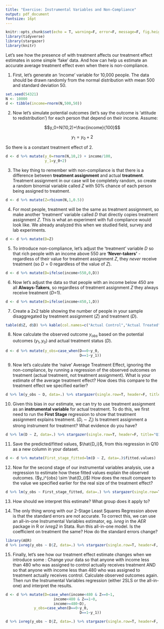 ```yaml
---
title: "Exercise: Instrumental Variables and Non-Compliance"
output: pdf_document
fontsize: 16pt
---
```


```r
knitr::opts_chunk$set(echo = T, warning=F, error=F, message=F, fig.height=3, fig.width=3, include=T)
library(tidyverse)
library(stargazer)
library(knitr)
```

Let's see how the presence of \textbf{non-compliance} with treatment affects our treatment effect estimates in some simple 'fake' data. And how \textbf{instrumental variables} can help us estimate an accurate average treatment effect even when there is non-compliance.

1. First, let's generate an 'income' variable for 10,000 people. The data should be drawn randomly from the normal distribution with mean 500 and standard deviation 50.

```r
set.seed(54321)
N <- 10000
d <- tibble(income=rnorm(N,500,50))
```

2. Now let's simulate potential outcomes (let's say the outcome is 'attitude to redistribution') for each person that depend on their income. Assume:

$$y_0=N(10,2)+\frac{income}{100}$$ 

$$y_1=y_0+2$$

So there is a constant treatment effect of 2.

```r
d <- d %>% mutate(y_0=rnorm(N,10,2) + income/100,
                  y_1=y_0+2)
```

3. The key thing to remember with non-compliance is that there is a difference between **treatment assignment** and actual **treatment**. Treatment assignment in our case will be completely random, so create a random binomial variable called $Z$ with 50\% chance of each person being assigned to treatment.

```r
d <- d %>% mutate(Z=rbinom(N,1,0.5))
```

4. For most people, treatment will be the same as treatment assignment, so make another 'treatment' variable called $D$ that directly copies treatment assignment $Z$. This is what an experiment with full compliance would look like. We already analyzed this when we studied field, survey and lab experiments.

```r
d <- d %>% mutate(D=Z)
```

5. To introduce non-compliance, let's adjust the 'treatment' variable $D$ so that rich people with an income above 550 are **'Never-takers'** - regardless of their value for treatment assignment $Z$, they *never* receive treatment (so $D=0$ regardless of the value of $Z$).

```r
d <- d %>% mutate(D=ifelse(income>550,0,D))
```

6. Now let's adjust the data so that people with an income below 450 are all **Always-Takers**, so regardless of treatment assignment $Z$ they always receive treatment ($D$=1).

```r
d <- d %>% mutate(D=ifelse(income<450,1,D))
```

7. Create a 2x2 table showing the number of people in your sample disaggregated by treatment assignment ($Z$) and treatment ($D$).

```r
table(d$Z, d$D) %>% kable(col.names=c("Actual Control","Actual Treated"))
```

8. Now calculate the observed outcome $y_{obs}$ based on the potential outcomes ($y_1, y_0$) and actual treatment status ($D$).

```r
d <- d %>% mutate(y_obs=case_when(D==0~y_0,
                                  D==1~y_1))
```

9. Now let's calculate the 'naive' Average Treatment Effect, ignoring the non-compliance, by running a regression of the observed outcomes on treatment (actual treatment, not treatment assignment). What is your estimate of the average treatment effect? How does this compare to the treatment effect we specified earlier?

```r
d %>% lm(y_obs ~ D, data=.) %>% stargazer(single.row=T, header=F, title="Q7")
```

10. Given this bias in our estimate, we can try to use treatment assignment as an **instrumental variable** for actual treatment. To do this, we first need to run the **First Stage** regression to show that treatment assignment explains treatment. ($D_i \sim Z_i$) Is treatment assignment a strong instrument for treatment? What evidence do you have?

```r
d %>% lm(D ~ Z, data=.) %>% stargazer(single.row=T, header=F, title="Q10")
```

11. Save the predicted/fitted values, $\hat{D_i}$, from this regression in Q10 as a new column in your dataset.

```r
d <- d %>% mutate(First_stage_fitted=lm(D ~ Z, data=.)$fitted.values)
```

12. Now for the second stage of our instrumental variables analysis, use a regression to estimate how these fitted values explain the observed outcomes. ($y_i^{obs} \sim \hat{D_i}$) How does the result compare to the value we specified earlier for the real size of the treatment effect?

```r
d %>% lm(y_obs ~ First_stage_fitted, data=.) %>% stargazer(single.row=T, header=F, title="Q12")
```

13. How should we interpret this estimate? What group does it apply to?

14. The only thing wrong with our 2-Stage Least Squares Regression above is that the standard errors are not accurate. To correct this, we can use an all-in-one Instrumental Variables estimator, eg. _ivreg_ in the _AER_ package in R or _ivreg2_ in Stata. Run this all-in-one model. Is the coefficient on treatment the same? How do the standard errors change?

```r
library(AER)
d %>% ivreg(y_obs ~ D|Z, data=.) %>% stargazer(single.row=T, header=F, title="Q14")
```

15. Finally, let's see how our treatment effect estimate changes when we introduce some \textbf{defiers}: Change your data so that anyone with income less than 480 who was assigned to control actually receives treatment AND so that anyone with income less than 480 who was assigned to treatment actually receives control. Calculate observed outcomes again. Then run the Instrumental Variables regression (either 2SLS or the all-in-one) and interpret the results.

```r
d <- d %>% mutate(D=case_when(income<480 & Z==0~1,
                      income<480 & Z==1~0,
                      income>=480~D),
             y_obs=case_when(D==0~y_0,
                                  D==1~y_1))

d %>% ivreg(y_obs ~ D|Z, data=.) %>% stargazer(single.row=T, header=F, title="Q15")
```
